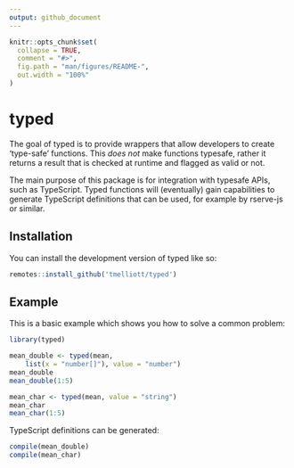 ```yaml
---
output: github_document
---
```


<!-- README.md is generated from README.Rmd. Please edit that file -->

```r
knitr::opts_chunk$set(
  collapse = TRUE,
  comment = "#>",
  fig.path = "man/figures/README-",
  out.width = "100%"
)
```

# typed

<!-- badges: start -->
<!-- badges: end -->

The goal of typed is to provide wrappers that allow developers to create 'type-safe' functions. This _does not_ make functions typesafe, rather it returns a result that is checked at runtime and flagged as valid or not.

The main purpose of this package is for integration with typesafe APIs, such as TypeScript. Typed functions will (eventually) gain capabilities to generate TypeScript definitions that can be used, for example by rserve-js or similar.

## Installation

You can install the development version of typed like so:

```r
remotes::install_github('tmelliott/typed')
```

## Example

This is a basic example which shows you how to solve a common problem:

```r
library(typed)

mean_double <- typed(mean,
    list(x = "number[]"), value = "number")
mean_double
mean_double(1:5)

mean_char <- typed(mean, value = "string")
mean_char
mean_char(1:5)
```

TypeScript definitions can be generated:

```r
compile(mean_double)
compile(mean_char)
```
